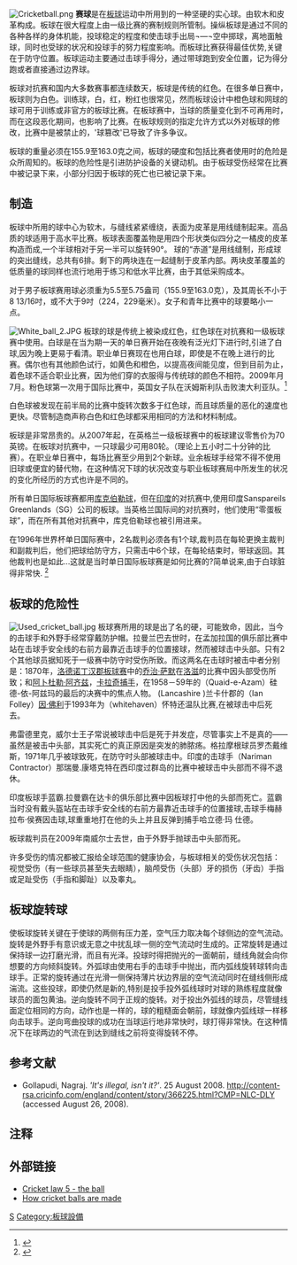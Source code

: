 [[Image:Cricketball.png|thumb]]
'''赛球'''是在[[板球|板球]]运动中所用到的一种坚硬的实心球。由软木和皮革构成。板球在很大程度上由一级比赛的赛制规则所管制。操纵板球是通过不同的各种各样的身体机能，投球稳定的程度和使击球手出局¬—¬空中掷球，离地面触球，同时也受球的状况和投球手的努力程度影响。而板球比赛获得最佳优势,关键在于防守位置。板球运动主要通过击球手得分，通过带球跑到安全位置，记为得分跑或者直接通过边界球。

板球对抗赛和国内大多数赛事都连续数天，板球是传统的红色。在很多单日赛中，板球则为白色。训练球，白，红，粉红也很常见，然而板球设计中橙色球和网球的球可用于训练或非官方的板球比赛。在板球赛中，当球的质量变化到不可再用时，而在这段恶化期间，也影响了比赛。在板球规则的指定允许方式以外对板球的修改，比赛中是被禁止的，'球篡改'已导致了许多争议。

板球的重量必须在155.9至163.0克之间，板球的硬度和包括比赛者使用时的危险是众所周知的。板球的危险性是引进防护设备的关键动机。由于板球受伤经常在比赛中被记录下来，小部分归因于板球的死亡也已被记录下来。

==制造==

板球中所用的球中心为软木，与缝线紧紧缠绕，表面为皮革是用线缝制起来。高品质的球适用于高水平比赛。板球表面覆盖物是用四个形状类似四分之一橘皮的皮革构造而成,一个半球相对于另一半可以旋转90°。  球的“赤道”是用线缝制，形成球的突出缝线，总共有6排。剩下的两块连在一起缝制于皮革内部。两块皮革覆盖的低质量的球同样也流行地用于练习和低水平比赛，由于其低采购成本。

对于男子板球赛用球必须重为5.5至5.75盎司（155.9至163.0克），及其周长不小于8 13/16吋，或不大于9吋（224，229毫米）。女子和青年比赛中的球要略小一点。

[[File:White_ball_2.JPG|right]]
板球的球是传统上被染成红色，红色球在对抗赛和一级板球赛中使用。白球是在当为期一天的单日赛开始在夜晚有泛光灯下进行时,引进了白球,因为晚上更易于看清。职业单日赛现在也用白球，即使是不在晚上进行的比赛。偶尔也有其他颜色试行，如黄色和橙色，以提高夜间能见度，但到目前为止，着色球不适合职业比赛，因为他们穿的衣服得与传统球的颜色不相符。2009年月7月。粉色球第一次用于国际比赛中，英国女子队在沃姆斯利队击败澳大利亚队。<ref>{{cite web|url=http://news.bbc.co.uk/sport1/hi/cricket/rules_and_equipment/4188060.stm|title=BBC Sport - Cricket - Does the white ball behave differently?|work=news.bbc.co.uk|accessdate=2011-02-25|archive-date=2009-03-15|archive-url=https://web.archive.org/web/20090315221752/http://news.bbc.co.uk/sport1/hi/cricket/rules_and_equipment/4188060.stm|dead-url=no}}</ref>

白色球被发现在前半局的比赛中旋转次数多于红色球，而且球质量的恶化的速度也更快。尽管制造商声称白色和红色球都采用相同的方法和材料制成。

板球是非常昂贵的。从2007年起，在英格兰一级板球赛中的板球建议零售价为70英镑。在板球对抗赛中，一只球最少可用80轮。（理论上五小时二十分钟的比赛）。在职业单日赛中，每场比赛至少用到2个新球。业余板球手经常不得不使用旧球或便宜的替代物，在这种情况下球的状况改变与职业板球赛局中所发生的状况的变化所经历的方式也许是不同的。

所有单日国际板球赛都用[[库克伯勒球|库克伯勒球]]，但在[[印度|印度]]的对抗赛中,使用印度Sanspareils Greenlands（SG）公司的板球。当英格兰国际间的对抗赛时，他们使用“零蛋板球”，而在所有其他对抗赛中，库克伯勒球也被引用进来。

在1996年世界杯单日国际赛中，2名裁判必须各有1个球,裁判员在每轮更换主裁判和副裁判后，他们把球给防守方，只需击中6个球，在每轮结束时，带球返回。其他裁判也是如此…这就是当时单日国际板球赛是如何比赛的?简单说来,由于白球脏得非常快.
<ref>{{cite web|url=http://www.itsonlycricket.com/entry/213/|title=The story of cricket balls. - Fast Cricket.|work=www.itsonlycricket.com|access-date=2011-02-25|archive-url=https://web.archive.org/web/20120630142148/http://www.itsonlycricket.com/entry/213/|archive-date=2012-06-30|dead-url=yes}}</ref>

==板球的危险性==
[[Image:Used_cricket_ball.jpg|thumb]]
板球赛所用的球是出了名的硬，可能致命，因此，当今的击球手和外野手经常穿戴防护帽。拉曼兰巴去世时，在孟加拉国的俱乐部比赛中站在击球手安全线的右前方最靠近击球手的位置接球，然而被球击中头部。只有2个其他球员据知死于一级赛中防守时受伤所致。而这两名在击球时被击中者分别是：1870年，[[洛德诺丁汉郡板球赛|洛德诺丁汉郡板球赛]]中的[[乔治·萨默|乔治·萨默]]在[[洛滋|洛滋]]的比赛中因头部受伤所致；和[[阿卜杜勒·阿齐兹|阿卜杜勒·阿齐兹]]，[[卡拉奇|卡拉奇]][[捕手|捕手]]，在1958－59年的（Quaid-e-Azam）硅德-依-阿兹玛的最后的决赛中的焦点人物。 (Lancashire )兰卡什郡的（Ian Folley）[[因·佛利|因·佛利]]于1993年为（whitehaven）怀特还温队比赛,在被球击中后死去。

弗雷德里克，威尔士王子常说被球击中后是死于并发症，尽管事实上不是真的——虽然是被击中头部，其实死亡的真正原因是突发的肺脓疡。格拉摩根球员罗杰戴维斯，1971年几乎被球致死，在防守时头部被球击中。印度的击球手（Nariman Contractor）那瑞曼.康塔克特在西印度过群岛的比赛中被球击中头部而不得不退休。

印度板球手蓝霸.拉曼霸在达卡的俱乐部比赛中因板球打中他的头部而死亡。蓝霸当时没有戴头盔站在击球手安全线的右前方最靠近击球手的位置接球,击球手梅赫拉布·侯赛因击球,球重重地打在他的头上并且反弹到捕手哈立德·玛 仕德。

板球裁判员在2009年南威尔士去世，由于外野手抛球击中头部而死。

许多受伤的情况都被汇报给全球范围的健康协会，与板球相关的受伤状况包括： 视觉受伤（有一些球员甚至失去眼睛），脑颅受伤（头部）牙的损伤（牙齿）手指或足趾受伤（手指和脚趾）以及睾丸。

==板球旋转球==
{{另见 | 旋转投球}}使板球旋转关键在于使球的两侧有压力差，空气压力取决每个球侧边的空气流动。旋转是外野手有意识或无意之中扰乱球一侧的空气流动时生成的。正常旋转是通过保持球一边打磨光滑，而且有光泽。投球时得把抛光的一面朝前，缝线角就会向你想要的方向倾斜旋转。外弧球由使用右手的击球手中抛出，而内弧线旋转球转向击球手。正常的旋转通过在光滑一侧保持薄片状边界层的空气流动同时在缝线侧形成湍流。这些投球，即使仍然是新的,特别是投手投外弧线球时对球的熟练程度就像球员的面包黄油。逆向旋转不同于正规的旋转。对于投出外弧线的球员，尽管缝线面定位相同的方向，动作也是一样的，球的粗糙面会朝前，球就像内弧线球一样移向击球手。逆向弯曲投球的成功在当球运行地非常快时，球打得非常快。在这种情况下在球两边的气流在到达到缝线之前将变得旋转不停。

==参考文献==
* Gollapudi, Nagraj. '' 'It's illegal, isn't it?' ''. 25 August 2008. http://content-rsa.cricinfo.com/england/content/story/366225.html?CMP=NLC-DLY{{Webarchive|url=https://archive.is/20121208175940/http://content-rsa.cricinfo.com/england/content/story/366225.html?CMP=NLC-DLY |date=2012-12-08 }} (accessed August 26, 2008).

== 注释 ==
{{Reflist}}

==外部链接==
{{Commons category|Cricket balls}}
*[https://web.archive.org/web/20060214222419/http://www.lords.org/laws-and-spirit/laws-of-cricket/laws/law-5-the-ball%2C31%2CAR.html Cricket law 5 - the ball]
*[http://content-usa.cricinfo.com/wac/content/story/210922.html How cricket balls are made]{{Wayback|url=http://content-usa.cricinfo.com/wac/content/story/210922.html |date=20090225120812 }}

[[Category:板球|S]]
[[Category:板球設備|Category:板球設備]]
